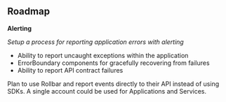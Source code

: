 ## Roadmap

**Alerting**

_Setup a process for reporting application errors with alerting_

- Ability to report uncaught exceptions within the application
- ErrorBoundary components for gracefully recovering from failures
- Ability to report API contract failures

Plan to use Rollbar and report events directly to their API instead of using SDKs. A
single account could be used for Applications and Services.
